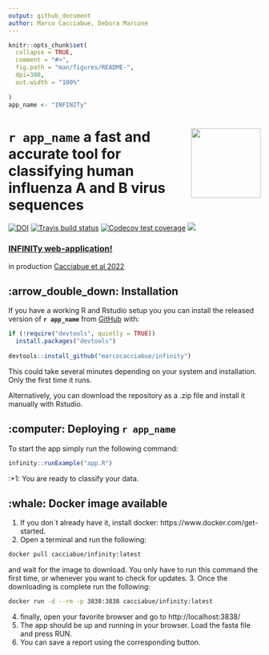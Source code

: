 ```yaml
---
output: github_document
author: Marco Cacciabue, Debora Marcone
---
```


<!-- README.md is generated from README.Rmd. Please edit that file -->

```r
knitr::opts_chunk$set(
  collapse = TRUE,
  comment = "#>",
  fig.path = "man/figures/README-",
  dpi=300,
  out.width = "100%"
  
)
app_name <- "INFINITy"
```

# **`r app_name `** <img src='man/figures/logo.jpg' align="right" height="139" /> a fast and accurate tool for classifying human influenza A and B virus sequences

<!-- badges: start -->
[![DOI](https://zenodo.org/badge/COMPLETE!!)](https://zenodo.org/badge/latestdoi/COMPLETE!!)
[![Travis build status](https://travis-ci.com/marcocacciabue/infinity.svg?branch=master)](https://travis-ci.com/marcocacciabue/infinity)
[![Codecov test coverage](https://codecov.io/gh/marcocacciabue/infinity/branch/master/graph/badge.svg)](https://codecov.io/gh/marcocacciabue/infinity?branch=master)
[![](https://img.shields.io/badge/lifecycle-stable-brightgreen.svg)](https://www.tidyverse.org/lifecycle/#stable)
<!-- badges: end -->



### [INFINITy web-application!](https://cacciabue.shinyapps.io/infinit/)

in production [Cacciabue et al 2022](https://www.biorxiv.org/)

## :arrow_double_down: Installation

If you have a working R and Rstudio setup you
you can install the released version of **`r app_name `** from [GitHub](https://github.com/) with:

``` r
if (!require("devtools", quietly = TRUE))
  install.packages("devtools")
  
devtools::install_github("marcocacciabue/infinity")
```
This could take several minutes depending on your system and installation. Only the first time it runs.

Alternatively, you can download the repository as a .zip file and install it manually with Rstudio.

## :computer: Deploying **`r app_name `**

To start the app simply run the following command:

```r
infinity::runExample("app.R")
```

:+1: You are ready to classify your data. 

## :whale: Docker image available

1.    If you don´t already have it, install docker: https://www.docker.com/get-started.
2.    Open a terminal and run the following:

```bash
docker pull cacciabue/infinity:latest

```

and wait for the image to download. You only have to run this command the first time, or whenever you want to check for updates.
3.    Once the downloading is complete run the following:
```bash
docker run -d --rm -p 3838:3838 cacciabue/infinity:latest

```

4.    finally, open your favorite browser and go to http://localhost:3838/
5.    The app should be up and running in your browser. Load the fasta file and press RUN.
6.    You can save a report using the corresponding button.




